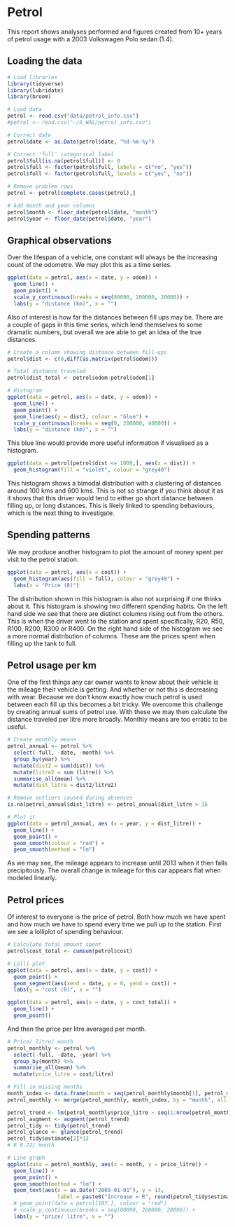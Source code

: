 # Petrol

This report shows analyses performed and figures created from 10+ years of petrol usage with a 2003 Volkswagen Polo sedan (1.4).

## Loading the data

```r
# Load libraries
library(tidyverse)
library(lubridate)
library(broom)

# Load data
petrol <- read.csv("data/petrol_info.csv")
#petrol <- read.csv("~/R_WAS/petrol_info.csv")

# Correct date
petrol$date <- as.Date(petrol$date, "%d-%m-%y")

# Correct 'full' categorical label
petrol$full[is.na(petrol$full)] <- 0
petrol$full <- factor(petrol$full, labels = c("no", "yes"))
petrol$full <- factor(petrol$full, levels = c("yes", "no"))

# Remove problem rows
petrol <- petrol[complete.cases(petrol),]

# Add month and year columns
petrol$month <- floor_date(petrol$date, "month")
petrol$year <- floor_date(petrol$date, "year")

```


## Graphical observations

Over the lifespan of a vehicle, one constant will always be the increasing count of the odometre. We may plot this as a time series.

```r
ggplot(data = petrol, aes(x = date, y = odom)) +
  geom_line() +
  geom_point() +
  scale_y_continuous(breaks = seq(80000, 200000, 20000)) +
  labs(y = "distance (km)", x = "")
```

Also of interest is how far the distances between fill ups may be. There are a couple of gaps in this time series, which lend themselves to some dramatic numbers, but overall we are able to get an idea of the true distances.

```r
# Create a column showing distance between fill-ups
petrol$dist <- c(0,diff(as.matrix(petrol$odom)))

# Total distance traveled
petrol$dist_total <- petrol$odom-petrol$odom[1]

# Histogram
ggplot(data = petrol, aes(x = date, y = odom)) +
  geom_line() +
  geom_point() +
  geom_line(aes(y = dist), colour = "blue") +
  scale_y_continuous(breaks = seq(0, 200000, 40000)) +
  labs(y = "distance (km)", x = "")
```

This blue line would provide more useful information if visualised as a histogram.

```r
ggplot(data = petrol[petrol$dist <= 1000,], aes(x = dist)) +
  geom_histogram(fill = "violet", colour = "grey40")
```

This histogram shows a bimodal distribution with a clustering of distances around 100 kms and 600 kms. This is not so strange if you think about it as it shows that this driver would tend to either go short distance between filling up, or long distances. This is likely linked to spending behaviours, which is the next thing to investigate.

## Spending patterns
We may produce another histogram to plot the amount of money spent per visit to the petrol station.

```r
ggplot(data = petrol, aes(x = cost)) +
  geom_histogram(aes(fill = full), colour = "grey40") +
  labs(x = "Price (R)")
```

The distribution shown in this histogram is also not surprising if one thinks about it. This histogram is showing two different spending habits. On the left hand side we see that there are distinct columns rising out from the others. This is when the driver went to the station and spent specifically, R20, R50, R100, R200, R300 or R400. On the right hand side of the histogram we see a more normal distribution of columns. These are the prices spent when filling up the tank to full. 

## Petrol usage per km
One of the first things any car owner wants to know about their vehicle is the mileage their vehicle is getting. And whether or not this is decreasing with wear. Because we don't know exactly how much petrol is used between each fill up this becomes a bit tricky. We overcome this challenge by creating annual sums of petrol use. With these we may then calculate the distance traveled per litre more broadly. Monthly means are too erratic to be useful.

```r
# Create monthly means
petrol_annual <- petrol %>%
  select(-full, -date, -month) %>%
  group_by(year) %>%
  mutate(dist2 = sum(dist)) %>% 
  mutate(litre2 = sum (litre)) %>% 
  summarise_all(mean) %>% 
  mutate(dist_litre = dist2/litre2)

# Remove outliers caused during absences
is.na(petrol_annual$dist_litre) <- petrol_annual$dist_litre > 16

# Plot it
ggplot(data = petrol_annual, aes (x = year, y = dist_litre)) +
  geom_line() +
  geom_point() +
  geom_smooth(colour = "red") +
  geom_smooth(method = "lm")

```

As we may see, the mileage appears to increase until 2013 when it then falls precipitously. The overall change in mileage for this car appears flat when modeled linearly.

## Petrol prices
Of interest to everyone is the price of petrol. Both how much we have spent and how much we have to spend every time we pull up to the station. First we see a lolliplot of spending behaviour.

```r
# Calculate total amount spent
petrol$cost_total <- cumsum(petrol$cost)

# Lolli plot
ggplot(data = petrol, aes(x = date, y = cost)) +
  geom_point() +
  geom_segment(aes(xend = date, y = 0, yend = cost)) +
  labs(y = "cost (R)", x = "")

```

```r
ggplot(data = petrol, aes(x = date, y = cost_total)) +
  geom_line() +
  geom_point() 
```


And then the price per litre averaged per month.

```r
# Price/ litre/ month
petrol_monthly <- petrol %>%
  select(-full, -date, -year) %>%
  group_by(month) %>%
  summarise_all(mean) %>% 
  mutate(price_litre = cost/litre)

# Fill in missing months
month_index <- data.frame(month = seq(petrol_monthly$month[1], petrol_monthly$month[nrow(petrol_monthly)], by = "month"))
petrol_monthly <- merge(petrol_monthly, month_index, by = "month", all.y = TRUE)

petrol_trend <- lm(petrol_monthly$price_litre ~ seq(1:nrow(petrol_monthly)))
petrol_augment <- augment(petrol_trend)
petrol_tidy <- tidy(petrol_trend)
petrol_glance <- glance(petrol_trend)
petrol_tidy$estimate[2]*12
# R 0.72/ month

# Line graph
ggplot(data = petrol_monthly, aes(x = month, y = price_litre)) +
  geom_line() +
  geom_point() +
  geom_smooth(method = "lm") +
  geom_text(aes(x = as.Date("2009-01-01"), y = 13, 
                label = paste0("Increase = R", round(petrol_tidy$estimate[2]*12, 2), " /month"))) +
  # geom_point(data = petrol[187,], colour = "red")
  # scale_y_continuous(breaks = seq(80000, 200000, 20000)) +
  labs(y = "price/ litre", x = "")
```
